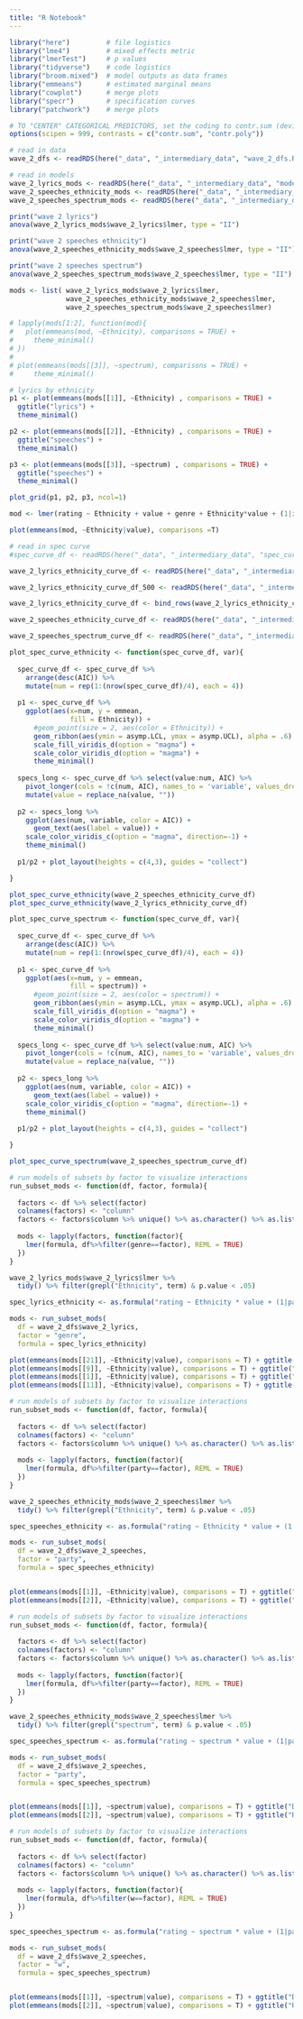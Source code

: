 ```yaml
---
title: "R Notebook"
---
```


```r
library("here")         # file logistics
library("lme4")         # mixed effects metric
library("lmerTest")     # p values
library("tidyverse")    # code logistics
library("broom.mixed")  # model outputs as data frames
library("emmeans")      # estimated marginal means
library("cowplot")      # merge plots
library("specr")        # specification curves
library("patchwork")    # merge plots

# TO "CENTER" CATEGORICAL PREDICTORS, set the coding to contr.sum (deviations from the average)
options(scipen = 999, contrasts = c("contr.sum", "contr.poly"))
```


```r
# read in data
wave_2_dfs <- readRDS(here("_data", "_intermediary_data", "wave_2_dfs.RDS"))

# read in models
wave_2_lyrics_mods <- readRDS(here("_data", "_intermediary_data", "models", "wave_2_lyrics_mods.RDS"))
wave_2_speeches_ethnicity_mods <- readRDS(here("_data", "_intermediary_data", "models", "wave_2_speeches_ethnicity_mods.RDS"))
wave_2_speeches_spectrum_mods <- readRDS(here("_data", "_intermediary_data", "models", "wave_2_speeches_spectrum_mods.RDS"))
```


```r
print("wave 2 lyrics")
anova(wave_2_lyrics_mods$wave_2_lyrics$lmer, type = "II")

print("wave 2 speeches ethnicity")
anova(wave_2_speeches_ethnicity_mods$wave_2_speeches$lmer, type = "II")

print("wave 2 speeches spectrum")
anova(wave_2_speeches_spectrum_mods$wave_2_speeches$lmer, type = "II")
```

```r
mods <- list( wave_2_lyrics_mods$wave_2_lyrics$lmer,
              wave_2_speeches_ethnicity_mods$wave_2_speeches$lmer,
              wave_2_speeches_spectrum_mods$wave_2_speeches$lmer)

# lapply(mods[1:2], function(mod){
#   plot(emmeans(mod, ~Ethnicity), comparisons = TRUE) + 
#     theme_minimal()
# })
# 
# plot(emmeans(mods[[3]], ~spectrum), comparisons = TRUE) + 
#     theme_minimal()
```

```r
# lyrics by ethnicity
p1 <- plot(emmeans(mods[[1]], ~Ethnicity) , comparisons = TRUE) + 
  ggtitle("lyrics") +
  theme_minimal()

p2 <- plot(emmeans(mods[[2]], ~Ethnicity) , comparisons = TRUE) + 
  ggtitle("speeches") +
  theme_minimal()

p3 <- plot(emmeans(mods[[3]], ~spectrum) , comparisons = TRUE) + 
  ggtitle("speeches") +
  theme_minimal()

plot_grid(p1, p2, p3, ncol=1)
```

```r
mod <- lmer(rating ~ Ethnicity + value + genre + Ethnicity*value + (1|item_ID) + (1|participant_ID), data = wave_2_dfs[['wave_2_lyrics']])

plot(emmeans(mod, ~Ethnicity|value), comparisons =T)
```


```r
# read in spec curve
#spec_curve_df <- readRDS(here("_data", "_intermediary_data", "spec_curves", "demo.RDS"))

wave_2_lyrics_ethnicity_curve_df <- readRDS(here("_data", "_intermediary_data", "spec_curves", "wave_2_lyrics_ethnicity_curve_df.RDS"))

wave_2_lyrics_ethnicity_curve_df_500 <- readRDS(here("_data", "_intermediary_data", "spec_curves", "wave_2_lyrics_ethnicity_curve_df_500.RDS"))

wave_2_lyrics_ethnicity_curve_df <- bind_rows(wave_2_lyrics_ethnicity_curve_df, wave_2_lyrics_ethnicity_curve_df_500)

wave_2_speeches_ethnicity_curve_df <- readRDS(here("_data", "_intermediary_data", "spec_curves", "wave_2_speeches_ethnicity_curve_df.RDS"))

wave_2_speeches_spectrum_curve_df <- readRDS(here("_data", "_intermediary_data", "spec_curves", "wave_2_speeches_spectrum_curve_df.RDS"))
```

```r
plot_spec_curve_ethnicity <- function(spec_curve_df, var){
  
  spec_curve_df <- spec_curve_df %>%
    arrange(desc(AIC)) %>% 
    mutate(num = rep(1:(nrow(spec_curve_df)/4), each = 4))
  
  p1 <- spec_curve_df %>%
    ggplot(aes(x=num, y = emmean, 
               fill = Ethnicity)) +
      #geom_point(size = 2, aes(color = Ethnicity)) +
      geom_ribbon(aes(ymin = asymp.LCL, ymax = asymp.UCL), alpha = .6) +
      scale_fill_viridis_d(option = "magma") +
      scale_color_viridis_d(option = "magma") +
      theme_minimal()
  
  specs_long <- spec_curve_df %>% select(value:num, AIC) %>%
    pivot_longer(cols = !c(num, AIC), names_to = 'variable', values_drop_na = FALSE) %>%
    mutate(value = replace_na(value, ""))
  
  p2 <- specs_long %>% 
    ggplot(aes(num, variable, color = AIC)) +
      geom_text(aes(label = value)) +
    scale_color_viridis_c(option = "magma", direction=-1) +
    theme_minimal()
  
  p1/p2 + plot_layout(heights = c(4,3), guides = "collect")

}
```

```r
plot_spec_curve_ethnicity(wave_2_speeches_ethnicity_curve_df)
plot_spec_curve_ethnicity(wave_2_lyrics_ethnicity_curve_df)
```

```r
plot_spec_curve_spectrum <- function(spec_curve_df, var){
  
  spec_curve_df <- spec_curve_df %>%
    arrange(desc(AIC)) %>% 
    mutate(num = rep(1:(nrow(spec_curve_df)/4), each = 4))
  
  p1 <- spec_curve_df %>%
    ggplot(aes(x=num, y = emmean, 
               fill = spectrum)) +
      #geom_point(size = 2, aes(color = spectrum)) +
      geom_ribbon(aes(ymin = asymp.LCL, ymax = asymp.UCL), alpha = .6) +
      scale_fill_viridis_d(option = "magma") +
      scale_color_viridis_d(option = "magma") +
      theme_minimal()
  
  specs_long <- spec_curve_df %>% select(value:num, AIC) %>%
    pivot_longer(cols = !c(num, AIC), names_to = 'variable', values_drop_na = FALSE) %>%
    mutate(value = replace_na(value, ""))
  
  p2 <- specs_long %>% 
    ggplot(aes(num, variable, color = AIC)) +
      geom_text(aes(label = value)) +
    scale_color_viridis_c(option = "magma", direction=-1) +
    theme_minimal()
  
  p1/p2 + plot_layout(heights = c(4,3), guides = "collect")

}
```

```r
plot_spec_curve_spectrum(wave_2_speeches_spectrum_curve_df)
```

```r
# run models of subsets by factor to visualize interactions
run_subset_mods <- function(df, factor, formula){
  
  factors <- df %>% select(factor)
  colnames(factors) <- "column"
  factors <- factors$column %>% unique() %>% as.character() %>% as.list(.)
  
  mods <- lapply(factors, function(factor){
    lmer(formula, df%>%filter(genre==factor), REML = TRUE)
  })
}

wave_2_lyrics_mods$wave_2_lyrics$lmer %>% 
  tidy() %>% filter(grepl("Ethnicity", term) & p.value < .05)

spec_lyrics_ethnicity <- as.formula("rating ~ Ethnicity * value + (1|participant_ID)+(1|item_ID)")

mods <- run_subset_mods(
  df = wave_2_dfs$wave_2_lyrics,
  factor = "genre",
  formula = spec_lyrics_ethnicity)

plot(emmeans(mods[[21]], ~Ethnicity|value), comparisons = T) + ggtitle("genre 9")
plot(emmeans(mods[[9]], ~Ethnicity|value), comparisons = T) + ggtitle("genre 11")
plot(emmeans(mods[[1]], ~Ethnicity|value), comparisons = T) + ggtitle("genre 19")
plot(emmeans(mods[[11]], ~Ethnicity|value), comparisons = T) + ggtitle("genre 23")
```

```r
# run models of subsets by factor to visualize interactions
run_subset_mods <- function(df, factor, formula){
  
  factors <- df %>% select(factor)
  colnames(factors) <- "column"
  factors <- factors$column %>% unique() %>% as.character() %>% as.list(.)
  
  mods <- lapply(factors, function(factor){
    lmer(formula, df%>%filter(party==factor), REML = TRUE)
  })
}

wave_2_speeches_ethnicity_mods$wave_2_speeches$lmer %>% 
  tidy() %>% filter(grepl("Ethnicity", term) & p.value < .05)

spec_speeches_ethnicity <- as.formula("rating ~ Ethnicity * value + (1|participant_ID)+(1|item_ID)")

mods <- run_subset_mods(
  df = wave_2_dfs$wave_2_speeches,
  factor = "party",
  formula = spec_speeches_ethnicity)


plot(emmeans(mods[[1]], ~Ethnicity|value), comparisons = T) + ggtitle("Democratic")
plot(emmeans(mods[[2]], ~Ethnicity|value), comparisons = T) + ggtitle("Republican")
```

```r
# run models of subsets by factor to visualize interactions
run_subset_mods <- function(df, factor, formula){
  
  factors <- df %>% select(factor)
  colnames(factors) <- "column"
  factors <- factors$column %>% unique() %>% as.character() %>% as.list(.)
  
  mods <- lapply(factors, function(factor){
    lmer(formula, df%>%filter(party==factor), REML = TRUE)
  })
}

wave_2_speeches_ethnicity_mods$wave_2_speeches$lmer %>% 
  tidy() %>% filter(grepl("spectrum", term) & p.value < .05)

spec_speeches_spectrum <- as.formula("rating ~ spectrum * value + (1|participant_ID)+(1|item_ID)")

mods <- run_subset_mods(
  df = wave_2_dfs$wave_2_speeches,
  factor = "party",
  formula = spec_speeches_spectrum)


plot(emmeans(mods[[1]], ~spectrum|value), comparisons = T) + ggtitle("Democratic")
plot(emmeans(mods[[2]], ~spectrum|value), comparisons = T) + ggtitle("Republican")
```

```r
# run models of subsets by factor to visualize interactions
run_subset_mods <- function(df, factor, formula){
  
  factors <- df %>% select(factor)
  colnames(factors) <- "column"
  factors <- factors$column %>% unique() %>% as.character() %>% as.list(.)
  
  mods <- lapply(factors, function(factor){
    lmer(formula, df%>%filter(w==factor), REML = TRUE)
  })
}

spec_speeches_spectrum <- as.formula("rating ~ spectrum * value + (1|participant_ID)+(1|item_ID)")

mods <- run_subset_mods(
  df = wave_2_dfs$wave_2_speeches,
  factor = "w",
  formula = spec_speeches_spectrum)


plot(emmeans(mods[[1]], ~spectrum|value), comparisons = T) + ggtitle("Democratic")
plot(emmeans(mods[[2]], ~spectrum|value), comparisons = T) + ggtitle("Republican")
```
